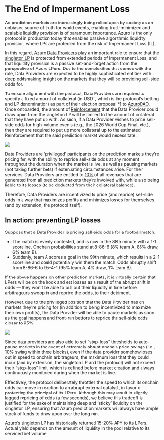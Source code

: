 
# The End of Impermanent Loss

As prediction markets are increasingly being relied upon by society as an unbiased source of truth for world events, enabling trust-minimized and scalable liquidity provision is of paramount importance. Azuro is the only protocol in production today that enables passive algorithmic liquidity provision, where LPs are protected from the risk of Impermanent Loss (IL).

In this regard, Azuro [Data Providers](/knowledge-hub/how-azuro-works/protocol-actors/data-providers) play an important role to ensure that the [singleton LP](/knowledge-hub/how-azuro-works/protocol-actors/liquidity-providers) is protected from extended periods of Impermanent Loss, and that liquidity provision is a passive set-and-forget action from the perspective of Azuro LPers. Due to the complexities that comes with the role, Data Providers are expected to be highly sophisticated entities with deep oddsmaking insight on the markets that they will be providing sell-side odds for.

To ensure alignment with the protocol, Data Providers are required to specify a fixed amount of collateral (in USDT, which is the protocol's betting and LP denomination) as part of their election proposal[*] to [AzuroDAO](/knowledge-hub/azur/azuro-dao). Once onboarded, the amount of [Reinforcement](/knowledge-hub/how-azuro-works/components/reinforcement) that the Data Provider could draw upon from the singleton LP will be limited to the amount of collateral that they have put up with. As such, if a Data Provider wishes to price sell-side odds for high-volume events (e.g., the 2026 World Cup Final, etc.), then they are required to put up more collateral up to the estimated Reinforcement that the said prediction market would necessitate.

<Image
  src="/images/concepts/end-of-impermanent-loss-1.png"
  width={2000}
  height={700}
/>

Data Providers are ‘privileged’ participants on the prediction markets they’re pricing for, with the ability to reprice sell-side odds at any moment throughout the duration when the market is live, as well as pausing markets (not taking further bets) if extenuating circumstances arise. For their services, Data Providers are entitled to [10%](/knowledge-hub/how-azuro-works/reward-distribution) of all revenues that are generated from all prediction markets they’re involved with, while also being liable to its losses (to be deducted from their collateral balance).

Therefore, Data Providers are incentivized to price (and reprice) sell-side odds in a way that maximizes profits and minimizes losses for themselves (and by extension, the protocol itself).

## In action: preventing LP losses

Suppose that a Data Provider is pricing sell-side odds for a football match:
- The match is evenly contested, and is now in the 88th minute with a 1-1 scoreline. Onchain probabilities stand at 8-86-6 (8% team A, 86% draw, 6% team B).
- Suddenly, team A scores a goal in the 90th minute, which results in a 2-1 scoreline and could potentially win them the match. Odds abruptly shift from 8-86-6 to 95-4-1 (95% team A, 4% draw, 1% team B).

If the above happens on other prediction markets, it is virtually certain that LPers will be on the hook and eat losses as a result of the abrupt shift in odds — they won’t be able to pull out their liquidity in time before arbitrageurs swoop in and reprice the odds, to their detriment.

However, due to the privileged position that the Data Provider has on markets they’re pricing for (in addition to being incentivized to maximize their own profits), the Data Provider will be able to pause markets as soon as the goal happens and front-run bettors to reprice the sell-side odds closer to 95%.

<Image
  src="/images/concepts/end-of-impermanent-loss-2.png"
  width={2000}
  height={700}
/>

Since data providers are also able to set “stop-loss” thresholds to auto-pause markets in the event of extremely abrupt onchain price swings (i.e., 10% swing within three blocks), even if the data provider somehow loses out in speed to onchain arbitrageurs, the maximum loss that they could incur (and by extension, the singleton LP and the protocol) will not exceed their “stop-loss” limit, which is defined before market creation and always continuously monitored during when the market is live.

Effectively, the protocol deliberately throttles the speed to which its onchain odds can move in reaction to an abrupt external catalyst, in favor of protecting the principal of its LPers. Although this may result in slightly lagged repricing of odds (a few seconds), we believe this tradeoff is justified for the sake of maintaining deep and ‘sticky’ liquidity on the singleton LP, ensuring that Azuro prediction markets will always have ample stock of funds to draw upon over the long run.

<Callout type="info">
Azuro’s singleton LP has historically returned 15-20% APY to its LPers. Actual yield depends on the amount of liquidity in the pool relative to its serviced bet volume.
</Callout>